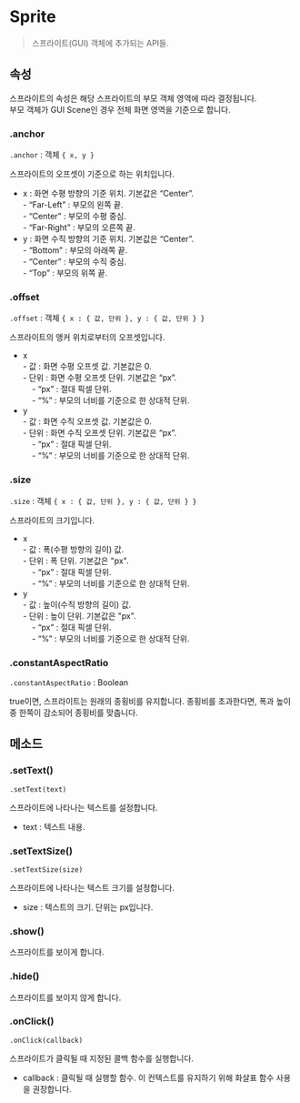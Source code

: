 # Sprite

> 스프라이트(GUI) 객체에 추가되는 API들.

## 속성

스프라이트의 속성은 해당 스프라이트의 부모 객체 영역에 따라 결정됩니다.  
부모 객체가 GUI Scene인 경우 전체 화면 영역을 기준으로 합니다.

### .anchor

`.anchor` : 객체 `{ x, y } `

스프라이트의 오프셋이 기준으로 하는 위치입니다.

- x : 화면 수평 방향의 기준 위치. 기본값은 “Center”.  
  \- “Far-Left” : 부모의 왼쪽 끝.  
  \- “Center” : 부모의 수평 중심.  
  \- “Far-Right” : 부모의 오른쪽 끝.  
- y : 화면 수직 방향의 기준 위치. 기본값은 “Center”.  
  \- “Bottom” : 부모의 아래쪽 끝.  
  \- “Center” : 부모의 수직 중심.  
  \- “Top” : 부모의 위쪽 끝.

### .offset

`.offset` : 객체 `{ x : { 값, 단위 }, y : { 값, 단위 } } `

스프라이트의 앵커 위치로부터의 오프셋입니다.

- x  
  \- 값 : 화면 수평 오프셋 값. 기본값은 0.  
  \- 단위 : 화면 수평 오프셋 단위. 기본값은 “px”.  
  &nbsp;&nbsp;&nbsp;&nbsp;\- “px” : 절대 픽셀 단위.  
  &nbsp;&nbsp;&nbsp;&nbsp;\- “%” : 부모의 너비를 기준으로 한 상대적 단위.
- y  
  \- 값 : 화면 수직 오프셋 값. 기본값은 0.  
  \- 단위 : 화면 수직 오프셋 단위. 기본값은 “px”.  
  &nbsp;&nbsp;&nbsp;&nbsp;\- “px” : 절대 픽셀 단위.  
  &nbsp;&nbsp;&nbsp;&nbsp;\- “%” : 부모의 너비를 기준으로 한 상대적 단위.

### .size

`.size` : 객체 `{ x : { 값, 단위 }, y : { 값, 단위 } } `

스프라이트의 크기입니다.

- x  
  \- 값 : 폭(수평 방향의 길이) 값.  
  \- 단위 : 폭 단위. 기본값은 "px".  
  &nbsp;&nbsp;&nbsp;&nbsp;\- “px” : 절대 픽셀 단위.  
  &nbsp;&nbsp;&nbsp;&nbsp;\- “%” : 부모의 너비를 기준으로 한 상대적 단위.
- y  
  \- 값 : 높이(수직 방향의 길이) 값.  
  \- 단위 : 높이 단위. 기본값은 "px".  
  &nbsp;&nbsp;&nbsp;&nbsp;\- “px” : 절대 픽셀 단위.  
  &nbsp;&nbsp;&nbsp;&nbsp;\- “%” : 부모의 너비를 기준으로 한 상대적 단위.

### .constantAspectRatio

`.constantAspectRatio` : Boolean

true이면, 스프라이트는 원래의 종횡비를 유지합니다. 종횡비를 초과한다면, 폭과 높이 중 한쪽이 감소되어 종횡비를 맞춥니다.  

## 메소드

### .setText()

`.setText(text) `

스프라이트에 나타나는 텍스트를 설정합니다.

- text : 텍스트 내용.

### .setTextSize()

`.setTextSize(size) `

스프라이트에 나타나는 텍스트 크기를 설정합니다.

- size : 텍스트의 크기. 단위는 px입니다.

### .show()

스프라이트를 보이게 합니다.

### .hide()

스프라이트를 보이지 않게 합니다.

### .onClick()

`.onClick(callback) `

스프라이트가 클릭될 때 지정된 콜백 함수를 실행합니다.

- callback : 클릭될 때 실행할 함수. 이 컨텍스트를 유지하기 위해 화살표 함수 사용을 권장합니다.
